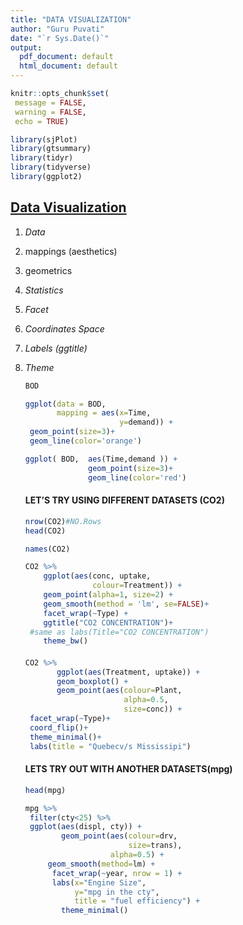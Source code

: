---
title: "DATA VISUALIZATION"
author: "Guru Puvati"
date: "`r Sys.Date()`"
output:
  pdf_document: default
  html_document: default
---

```{r setup, include=FALSE}
knitr::opts_chunk$set(
 message = FALSE,
 warning = FALSE,
 echo = TRUE)
```

```{r , echo = TRUE}
library(sjPlot)
library(gtsummary)
library(tidyr)
library(tidyverse)
library(ggplot2)
```

## [Data Visualization](https://github.com/LangatErick "Github")

1.  *Data*

2.  mappings (aesthetics)

3.  geometrics

4.  *Statistics*

5.  *Facet*

6.  *Coordinates Space*

7.  *Labels (ggtitle)*

8.  *Theme*

    ```{r}
    BOD
    ```

    ```{r}
    ggplot(data = BOD, 
           mapping = aes(x=Time,
                         y=demand)) +
     geom_point(size=3)+
     geom_line(color='orange')
    ```

    ```{r}
    ggplot( BOD,  aes(Time,demand )) +
                  geom_point(size=3)+
                  geom_line(color='red')
    ```

    #### LET'S TRY USING DIFFERENT DATASETS (CO2)

    ```{r}
    nrow(CO2)#NO.Rows
    head(CO2)
    ```

    ```{r}
    names(CO2)
    ```

    ```{r}
    CO2 %>% 
        ggplot(aes(conc, uptake,
                   colour=Treatment)) +
        geom_point(alpha=1, size=2) +
        geom_smooth(method = 'lm', se=FALSE)+
        facet_wrap(~Type) +
        ggtitle("CO2 CONCENTRATION")+ 
     #same as labs(Title="CO2 CONCENTRATION")
        theme_bw()
    ```

    #### 

    ```{r}
    CO2 %>%  
           ggplot(aes(Treatment, uptake)) +
           geom_boxplot() +
           geom_point(aes(colour=Plant,
                          alpha=0.5,
                          size=conc)) +
     facet_wrap(~Type)+
     coord_flip()+
     theme_minimal()+
     labs(title = "Quebecv/s Mississipi")
    ```

    #### LETS TRY OUT WITH ANOTHER DATASETS(mpg)

    ```{r}
    head(mpg)
    ```

    ```{r}
    mpg %>%
     filter(cty<25) %>% 
     ggplot(aes(displ, cty)) +
            geom_point(aes(colour=drv,
                           size=trans), 
                       alpha=0.5) +
         geom_smooth(method=lm) +
          facet_wrap(~year, nrow = 1) +
          labs(x="Engine Size",
               y="mpg in the cty",
               title = "fuel efficiency") +
            theme_minimal()
    ```
